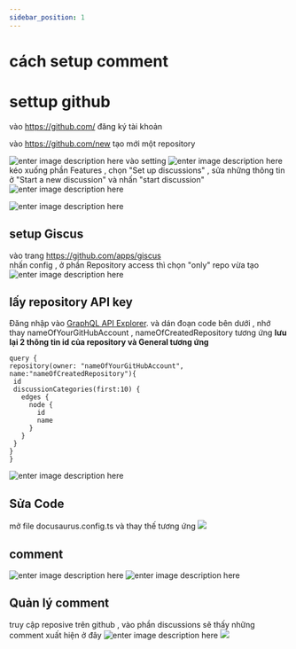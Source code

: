 ```yaml
---
sidebar_position: 1
---
```


# cách setup comment


# settup github

vào https://github.com/ đăng ký tài khoản 

vào https://github.com/new tạo mới một  repository

![enter image description here](https://i.imgur.com/l3Sg5h9.png)
vào setting
![enter image description here](https://i.imgur.com/M2McNSW.png)
kéo xuống phần Features , chọn "Set up discussions" , sửa những thông tin ở "Start a new discussion" và nhấn "start discussion"
![enter image description here](https://i.imgur.com/9JZun9E.png)

![enter image description here](https://i.imgur.com/daTw2dK.png)
## setup  Giscus
vào trang https://github.com/apps/giscus  
nhấn config , 
ở phần Repository access  thì chọn "only"  repo vừa tạo  
![enter image description here](https://i.imgur.com/r8FbAJx.png)

## lấy repository API key

Đăng nhập vào [GraphQL API Explorer](https://docs.github.com/en/graphql/overview/explorer). 
và dán đoạn code bên dưới , nhớ thay nameOfYourGitHubAccount , nameOfCreatedRepository tương ứng 
**lưu lại 2 thông tin id của repository và General tương ứng**  

   ```
query { 
  repository(owner: "nameOfYourGitHubAccount", name:"nameOfCreatedRepository"){
    id
    discussionCategories(first:10) {
      edges {
        node {
          id
          name
        }
      }
    }
  }
}
```
![enter image description here](https://i.imgur.com/ZSGWRdo.png)

## Sửa Code
mở file docusaurus.config.ts và thay thế tương ứng
![](https://i.imgur.com/goeKv42.png)

## comment 
![enter image description here](https://i.imgur.com/4H1ZnBx.png)
![enter image description here](https://i.imgur.com/HkRvuXN.png)

## Quản lý comment 

truy cập reposive trên github , vào phần discussions sẽ thấy những comment xuất hiện ở đây 
![enter image description here](https://i.imgur.com/RGEmk74.png) 
![](https://i.imgur.com/NW0NMXV.png)